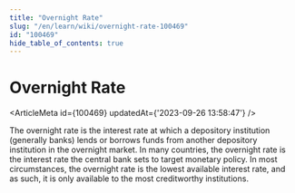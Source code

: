 ```yaml
---
title: "Overnight Rate"
slug: "/en/learn/wiki/overnight-rate-100469"
id: "100469"
hide_table_of_contents: true
---
```



# Overnight Rate

<ArticleMeta id={100469} updatedAt={'2023-09-26 13:58:47'} />
<div className='border-solid border-b border-t-0 my-4 border-[var(--ifm-color-gray-300)]' />

The overnight rate is the interest rate at which a depository institution (generally banks) lends or borrows funds from another depository institution in the overnight market. In many countries, the overnight rate is the interest rate the central bank sets to target monetary policy. In most circumstances, the overnight rate is the lowest available interest rate, and as such, it is only available to the most creditworthy institutions.

